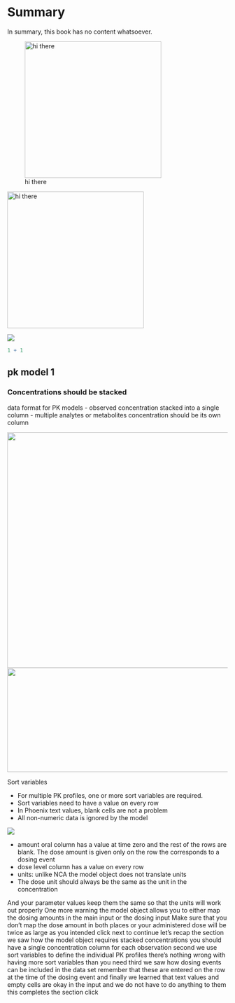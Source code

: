 # Summary

In summary, this book has no content whatsoever.

![hi there](images/image-386722890.png){width="312"}

[![hi there](images/image-386722890.png){fig-align="center" width="312"}](google.com)

![](images/image-82632422.png)

```r
1 + 1
```

## pk model 1

### Concentrations should be stacked

data format for PK models - observed concentration stacked into a single column - multiple analytes or metabolites concentration should be its own column

![](img_model/data-1.png){width="538"} ![](img_model/data-2.png){width="537" height="238"}

Sort variables

-   For multiple PK profiles, one or more sort variables are required.
-   Sort variables need to have a value on every row
-   In Phoenix text values, blank cells are not a problem
-   All non-numeric data is ignored by the model

![](img_model/data-3.png)

-   amount oral column has a value at time zero and the rest of the rows are blank. The dose amount is given only on the row the corresponds to a dosing event
-   dose level column has a value on every row
-   units: unlike NCA the model object does not translate units\
-   The dose unit should always be the same as the unit in the concentration

And your parameter values keep them the same so that the units will work out properly One more warning the model object allows you to either map the dosing amounts in the main input or the dosing input Make sure that you don't map the dose amount in both places or your administered dose will be twice as large as you intended click next to continue let's recap the section we saw how the model object requires stacked concentrations you should have a single concentration column for each observation second we use sort variables to define the individual PK profiles there's nothing wrong with having more sort variables than you need third we saw how dosing events can be included in the data set remember that these are entered on the row at the time of the dosing event and finally we learned that text values and empty cells are okay in the input and we do not have to do anything to them this completes the section click

